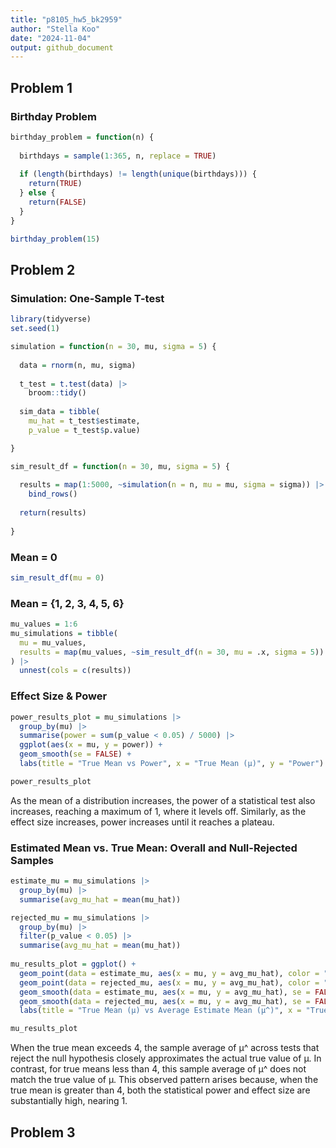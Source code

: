 ```yaml
---
title: "p8105_hw5_bk2959"
author: "Stella Koo"
date: "2024-11-04"
output: github_document
---
```

## Problem 1
### Birthday Problem
```r
birthday_problem = function(n) {
  
  birthdays = sample(1:365, n, replace = TRUE)
  
  if (length(birthdays) != length(unique(birthdays))) {
    return(TRUE)  
  } else {
    return(FALSE)
  }
}
```

```r
birthday_problem(15)
```

## Problem 2
### Simulation: One-Sample T-test
```r
library(tidyverse)
set.seed(1)

simulation = function(n = 30, mu, sigma = 5) {
  
  data = rnorm(n, mu, sigma)
  
  t_test = t.test(data) |>
    broom::tidy()
  
  sim_data = tibble(
    mu_hat = t_test$estimate,
    p_value = t_test$p.value)

}

sim_result_df = function(n = 30, mu, sigma = 5) {
  
  results = map(1:5000, ~simulation(n = n, mu = mu, sigma = sigma)) |>
    bind_rows()
  
  return(results)
  
}
```

### Mean = 0
```r
sim_result_df(mu = 0)
```

### Mean = {1, 2, 3, 4, 5, 6}
```r
mu_values = 1:6
mu_simulations = tibble(
  mu = mu_values,
  results = map(mu_values, ~sim_result_df(n = 30, mu = .x, sigma = 5)) 
) |>
  unnest(cols = c(results))
```

### Effect Size & Power
```r
power_results_plot = mu_simulations |> 
  group_by(mu) |>
  summarise(power = sum(p_value < 0.05) / 5000) |>
  ggplot(aes(x = mu, y = power)) +
  geom_smooth(se = FALSE) +
  labs(title = "True Mean vs Power", x = "True Mean (µ)", y = "Power")

power_results_plot
```

As the mean of a distribution increases, the power of a statistical test also increases, reaching a maximum of 1, where it levels off. Similarly, as the effect size increases, power increases until it reaches a plateau.

### Estimated Mean vs. True Mean: Overall and Null-Rejected Samples
```r
estimate_mu = mu_simulations |>
  group_by(mu) |>
  summarise(avg_mu_hat = mean(mu_hat))

rejected_mu = mu_simulations |>
  group_by(mu) |>
  filter(p_value < 0.05) |>
  summarise(avg_mu_hat = mean(mu_hat))
  
mu_results_plot = ggplot() +
  geom_point(data = estimate_mu, aes(x = mu, y = avg_mu_hat), color = "deepskyblue") +
  geom_point(data = rejected_mu, aes(x = mu, y = avg_mu_hat), color = "coral1") +
  geom_smooth(data = estimate_mu, aes(x = mu, y = avg_mu_hat), se = FALSE, color = "deepskyblue") +
  geom_smooth(data = rejected_mu, aes(x = mu, y = avg_mu_hat), se = FALSE, color = "coral1") +
  labs(title = "True Mean (µ) vs Average Estimate Mean (µ^)", x = "True Mean (µ)", y = "Average Estimate Mean (µ^)")

mu_results_plot
```

When the true mean exceeds 4, the sample average of µ^ across tests that reject the null hypothesis closely approximates the actual true value of µ. In contrast, for true means less than 4, this sample average of µ^ does not match the true value of µ. This observed pattern arises because, when the true mean is greater than 4, both the statistical power and effect size are substantially high, nearing 1.

## Problem 3

